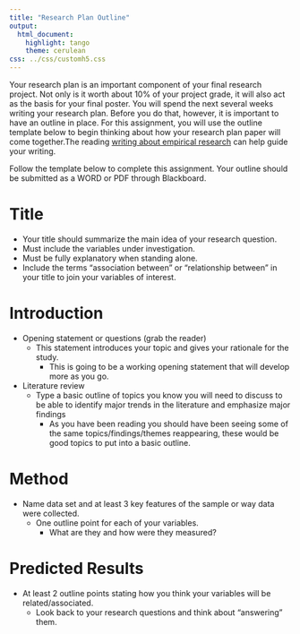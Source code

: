 ```yaml
---
title: "Research Plan Outline"
output:
  html_document:
    highlight: tango
    theme: cerulean
css: ../css/customh5.css
---
```


Your research plan is an important component of your final research project. Not only is it worth about 10% of your project grade, it will also act as the basis for your final poster. You will spend the next several weeks writing your research plan. Before you do that, however, it is important to have an outline in place. For this assignment, you will use the outline template below to begin thinking about how your research plan paper will come together.The reading [writing about empirical research](https://norcalbiostat.netlify.com/lec/lec_writing_em/) can help guide your writing. 

Follow the template below to complete this assignment. Your outline should be submitted as a WORD or PDF through Blackboard.


# Title
* Your title should summarize the main idea of your research question.
* Must include the variables under investigation.
* Must be fully explanatory when standing alone. 
* Include the terms “association between” or “relationship between” in your title to join your variables of interest.  
 

# Introduction 
* Opening statement or questions (grab the reader)
    - This statement introduces your topic and gives your rationale for the study.
        * This is going to be a working opening statement that will develop more as you go.	
* Literature review
    - Type a basic outline of topics you know you will need to discuss to be able to identify major trends in the literature and emphasize major findings
        * As you have been reading you should have been seeing some of the same topics/findings/themes reappearing, these would be good topics to put into a basic outline.

# Method
* Name data set and at least 3 key features of the sample or way data were collected.
    - One outline point for each of your variables. 
      * What are they and how were they measured?
 

# Predicted Results
* At least 2 outline points stating how you think your variables will be related/associated. 
    - Look back to your research questions and think about “answering” them.
